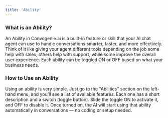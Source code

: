 ```yaml
---
title: 'Ability'
---
```


### What is an Ability?

An Ability in Convogenie.ai is a built-in feature or skill that your AI chat agent can use to handle conversations smarter, faster, and more effectively. Think of it like giving your agent different tools depending on the job some help with sales, others help with support, while some improve the overall user experience. Each ability can be toggled ON or OFF based on what your business needs.

### How to Use an Ability

Using an ability is very simple. Just go to the "Abilities" section on the left-hand menu, and you’ll see a list of available features. Each one has a short description and a switch (toggle button). Slide the toggle ON to activate it, and OFF to disable it. Once turned on, the AI will start using that ability automatically in conversations — no coding or setup needed.
